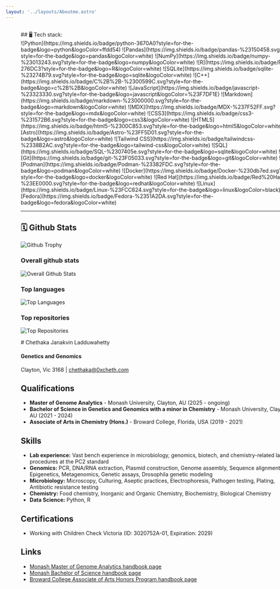 ```yaml
---
layout: '../layouts/Aboutme.astro' 
---
```


<div class= "centerbox" style="margin-left: 8%; margin-right: 8%; margin-top:2.5%;">
<div class="rowbox" style="margin: 2em 0em;">

<div class='box' style="width: 720px;">
## 🖥️ Tech stack:

<div>
    ![Python](https://img.shields.io/badge/python-3670A0?style=for-the-badge&logo=python&logoColor=ffdd54)
    ![Pandas](https://img.shields.io/badge/pandas-%23150458.svg?style=for-the-badge&logo=pandas&logoColor=white)
    ![NumPy](https://img.shields.io/badge/numpy-%23013243.svg?style=for-the-badge&logo=numpy&logoColor=white)
    ![R](https://img.shields.io/badge/R-276DC3?style=for-the-badge&logo=R&logoColor=white)
    ![SQLite](https://img.shields.io/badge/sqlite-%23274B79.svg?style=for-the-badge&logo=sqlite&logoColor=white)
    ![C++](https://img.shields.io/badge/C%2B%2B-%2300599C.svg?style=for-the-badge&logo=c%2B%2B&logoColor=white)
    ![JavaScript](https://img.shields.io/badge/javascript-%23323330.svg?style=for-the-badge&logo=javascript&logoColor=%23F7DF1E)
    ![Markdown](https://img.shields.io/badge/markdown-%23000000.svg?style=for-the-badge&logo=markdown&logoColor=white)
    ![MDX](https://img.shields.io/badge/MDX-%237F52FF.svg?style=for-the-badge&logo=mdx&logoColor=white)
    ![CSS3](https://img.shields.io/badge/css3-%231572B6.svg?style=for-the-badge&logo=css3&logoColor=white)
    ![HTML5](https://img.shields.io/badge/html5-%2300C853.svg?style=for-the-badge&logo=html5&logoColor=white)
    ![Astro](https://img.shields.io/badge/Astro-%23FF5D01.svg?style=for-the-badge&logo=astro&logoColor=white)
    ![Tailwind CSS](https://img.shields.io/badge/tailwindcss-%2338B2AC.svg?style=for-the-badge&logo=tailwind-css&logoColor=white)
    ![SQL](https://img.shields.io/badge/SQL-%2307405e.svg?style=for-the-badge&logo=sqlite&logoColor=white)
    ![Git](https://img.shields.io/badge/git-%23F05033.svg?style=for-the-badge&logo=git&logoColor=white)
    ![Podman](https://img.shields.io/badge/Podman-%23382FDC.svg?style=for-the-badge&logo=podman&logoColor=white)
    ![Docker](https://img.shields.io/badge/Docker-%230db7ed.svg?style=for-the-badge&logo=docker&logoColor=white)
    ![Red Hat](https://img.shields.io/badge/Red%20Hat-%23EE0000.svg?style=for-the-badge&logo=redhat&logoColor=white)
    ![Linux](https://img.shields.io/badge/Linux-%23FCC624.svg?style=for-the-badge&logo=linux&logoColor=black)
    ![Fedora](https://img.shields.io/badge/Fedora-%2351A2DA.svg?style=for-the-badge&logo=fedora&logoColor=white)
</div>

---

## 🗓️ Github Stats

![Github Trophy](https://github-profile-trophy.vercel.app/?username=0xcheth&theme=discord&no-frame=true&margin-w=4)

### Overall github stats
![Overall Github Stats](https://github-readme-stats.vercel.app/api?username=0xcheth&rank_icon=github&hide=contribs,prs&show_icons=true&bg_color=00000000&text_color=000000&hide_border=true&include_all_commits=true&hide_title=true)

### Top languages
![Top Languages](https://github-readme-stats.vercel.app/api/top-langs/?username=0xcheth&bg_color=00000000&hide_border=true&text_color=000000&icon_color=7289da&ring_color=7289da&hide_title=true)

### Top repositories
![Top Repositories](https://github-contributor-stats.vercel.app/api?username=0xcheth&limit=5&bg_color=00000000&hide_border=true&text_color=000000&combine_all_yearly_contributions=true&hide_title=true)

</div>

<div class="box" style="width: 720px;">
<div class="leftbox">
# Chethaka Janakvin Ladduwahetty

#### **Genetics and Genomics**

Clayton, Vic 3168 | [chethaka@0xcheth.com](mailto:chethaka@0xcheth.com)



## Qualifications

- **Master of Genome Analytics** - Monash University, Clayton, AU (2025 - ongoing)
- **Bachelor of Science in Genetics and Genomics with a minor in Chemistry** - Monash University, Clayton, AU (2021 - 2024)
- **Associate of Arts in Chemistry (Hons.)** - Broward College, Florida, USA (2019 - 2021)

## Skills

- **Lab experience:** Vast bench experience in microbiology, genomics, biotech, and chemistry-related lab procedures at the PC2 standard
- **Genomics:** PCR, DNA/RNA extraction, Plasmid construction, Genome assembly, Sequence alignment, Epigenetics, Metagenomics, Genetic assays, Drosophila genetic modeling
- **Microbiology:** Microscopy, Culturing, Aseptic practices, Electrophoresis, Pathogen testing, Plating, Antibiotic resistance testing
- **Chemistry:** Food chemistry, Inorganic and Organic Chemistry, Biochemistry, Biological Chemistry
- **Data Science:** Python, R

## Certifications

- Working with Children Check Victoria (ID: 3020752A-01, Expiration: 2029)

## Links

- [Monash Master of Genome Analytics handbook page](https://handbook.monash.edu/current/courses/S6005)
- [Monash Bachelor of Science handbook page](https://handbook.monash.edu/2021/courses/s2000?year=2021)
- [Broward College Associate of Arts Honors Program handbook page](https://catalog.broward.edu/programs-study/associate-arts-honors/)
</div>
</div>

</div>
</div>

